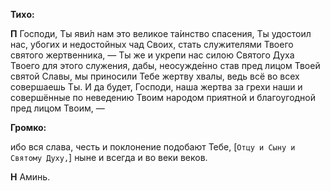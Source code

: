 **Тиxо:**

**П** Господи, Ты яви́л нам это великое та́инство спасения, Ты удостоил нас, убогих и недостойных чад Своих, стать служителями Твоего святого жертвенника, — Ты же и укрепи нас силою Святого Духа Твоего для этого служения, дабы, неосужде́нно став пред лицом Твоей святой Славы, мы приносили Тебе жертву хвалы, ведь всё во всех совершаешь Ты. И да будет, Господи, наша жертва за грехи наши и совершённые по неведению Твоим народом приятной и благоугодной пред лицом Твоим, —

**Громко:**

ибо вся слава, честь и поклонение подобают Тебе, <R>[</R>`Отцу и Cыну и Cвятому Дуxу,`<R>]</R> ныне и всегда и во веки веков.

**Н** Аминь.
